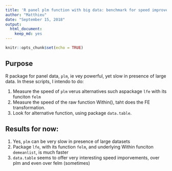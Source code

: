 ```yaml
---
title: 'R panel plm function with big data: benchmark for speed improvement'
author: "Matthieu"
date: "September 15, 2018"
output:
  html_document:
    keep_md: yes
---
```

  
```r
knitr::opts_chunk$set(echo = TRUE)
```

## Purpose

R package for panel data, `plm`, ie vey powerful, yet slow in presence of large data. In these scripts, I intendo to do:

1. Measure the speed of `plm` verus alternatives such aspackage `lfe` with its funciton `felm`
2. Measure the speed of the raw function Within(), taht does the FE transformation. 
3. Look for alternative function, using package `data.table`. 


## Results for now:

1. Yes, `plm` can be very slow in presence of large datasets
2. Package `lfe`, with its function `felm`, and underlying Within funciton `demeanlist`, is much faster
3. `data.table` seems to offer very interesting speed imporvements, over plm and even over felm (sometimes)